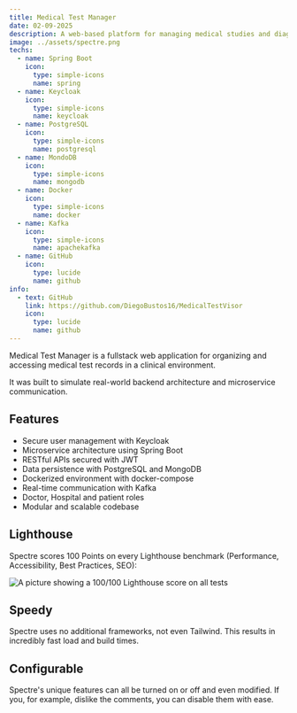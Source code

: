 ```yaml
---
title: Medical Test Manager
date: 02-09-2025
description: A web-based platform for managing medical studies and diagnostic test results, built with Spring Boot and React.
image: ../assets/spectre.png
techs:
  - name: Spring Boot
    icon:
      type: simple-icons
      name: spring  
  - name: Keycloak
    icon:
      type: simple-icons
      name: keycloak
  - name: PostgreSQL
    icon:
      type: simple-icons
      name: postgresql
  - name: MondoDB
    icon:
      type: simple-icons
      name: mongodb
  - name: Docker
    icon:
      type: simple-icons
      name: docker
  - name: Kafka
    icon:
      type: simple-icons
      name: apachekafka
  - name: GitHub
    icon:
      type: lucide
      name: github
info:
  - text: GitHub
    link: https://github.com/DiegoBustos16/MedicalTestVisor
    icon:
      type: lucide
      name: github
---
```


Medical Test Manager is a fullstack web application for organizing and accessing medical test records in a clinical environment.

It was built to simulate real-world backend architecture and microservice communication.
## Features

- Secure user management with Keycloak
- Microservice architecture using Spring Boot
- RESTful APIs secured with JWT
- Data persistence with PostgreSQL and MongoDB
- Dockerized environment with docker-compose
- Real-time communication with Kafka
- Doctor, Hospital and patient roles
- Modular and scalable codebase

## Lighthouse

Spectre scores 100 Points on every Lighthouse benchmark (Performance, Accessibility, Best Practices, SEO):

![A picture showing a 100/100 Lighthouse score on all tests](/img/lighthouse.png)

## Speedy

Spectre uses no additional frameworks, not even Tailwind. This results in incredibly fast load and build times.

## Configurable

Spectre's unique features can all be turned on or off and even modified. If you, for example, dislike the comments, you can disable them with ease.


